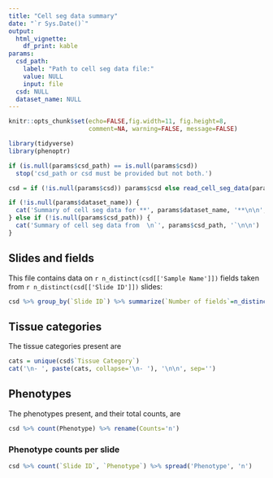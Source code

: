 ```yaml
---
title: "Cell seg data summary"
date: "`r Sys.Date()`"
output: 
  html_vignette:
    df_print: kable
params:
  csd_path: 
    label: "Path to cell seg data file:"
    value: NULL
    input: file
  csd: NULL
  dataset_name: NULL
---
```


```r
knitr::opts_chunk$set(echo=FALSE,fig.width=11, fig.height=8, 
                      comment=NA, warning=FALSE, message=FALSE)

library(tidyverse)
library(phenoptr)
```

<style type="text/css">
table {
    width: auto !important;
    max-width: 100%;
    margin-bottom: 20px;
    margin-left: 0px;
}
</style>

```r
if (is.null(params$csd_path) == is.null(params$csd))
  stop('csd_path or csd must be provided but not both.')

csd = if (!is.null(params$csd)) params$csd else read_cell_seg_data(params$csd_path)
```

```r
if (!is.null(params$dataset_name)) {
  cat('Summary of cell seg data for **', params$dataset_name, '**\n\n', sep='')
} else if (!is.null(params$csd_path)) {
  cat('Summary of cell seg data from  \n`', params$csd_path, '`\n\n')
}
```


## Slides and fields

This file contains data on `r n_distinct(csd[['Sample Name']])` fields 
taken from `r n_distinct(csd[['Slide ID']])` slides:

```r
csd %>% group_by(`Slide ID`) %>% summarize(`Number of fields`=n_distinct(`Sample Name`))
```

## Tissue categories

The tissue categories present are

```r
cats = unique(csd$`Tissue Category`)
cat('\n- ', paste(cats, collapse='\n- '), '\n\n', sep='')
```

## Phenotypes

The phenotypes present, and their total counts, are

```r
csd %>% count(Phenotype) %>% rename(Counts='n')
```

### Phenotype counts per slide

```r
csd %>% count(`Slide ID`, `Phenotype`) %>% spread('Phenotype', 'n')
```

